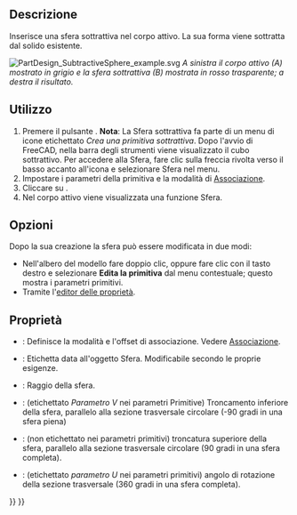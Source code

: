 <languages/>

{{Docnav/it
|[[PartDesign_SubtractiveCylinder/it|Cilindro sottrattivo]]
|[[PartDesign_SubtractiveCone/it|Cono sottrattivo]]
|[[PartDesign_Workbench/it|PartDesign]]
|IconL=PartDesign_SubtractiveCylinder.svg
|IconR=PartDesign_SubtractiveCone.svg
|IconC=Workbench_PartDesign.svg
}}

{{GuiCommand
|Name=PartDesign SubtractiveSphere
|Name/it=Sfera sottrattiva
|MenuLocation=Part Design → Crea una primitiva sottrattiva → Sfera
|Workbenches=[[PartDesign_Workbench/it|PartDesign]]
|Version=0.17
|SeeAlso=[[PartDesign_CompPrimitiveSubtractive/it|Primitiva sottrattiva]], [[PartDesign_AdditiveSphere/it|Sfera additiva]]
}}

<span id="Description"></span>
==Descrizione==

Inserisce una sfera sottrattiva nel corpo attivo. La sua forma viene sottratta dal solido esistente.

[[File:PartDesign_SubtractiveSphere_example.svg|none]]
'' A sinistra il corpo attivo (A) mostrato in grigio e la sfera sottrattiva (B) mostrata in rosso trasparente; a destra il risultato. ''

<span id="Usage"></span>
==Utilizzo==

# Premere il pulsante {{Button|[[Image:PartDesign SubtractiveSphere.svg|24px]] '''Sfera sottrattiva'''}}. '''Nota''': La Sfera sottrattiva fa parte di un menu di icone etichettato ''Crea una primitiva sottrattiva''. Dopo l'avvio di FreeCAD, nella barra degli strumenti viene visualizzato il cubo sottrattivo. Per accedere alla Sfera, fare clic sulla freccia rivolta verso il basso accanto all'icona e selezionare Sfera nel menu.
# Impostare i parametri della primitiva e la modalità di [[Part_EditAttachment/it|Associazione]].
# Cliccare su {{Button|OK}}.
# Nel corpo attivo viene visualizzata una funzione Sfera.

<span id="Options"></span>
== Opzioni ==

Dopo la sua creazione la sfera può essere modificata in due modi:
* Nell'albero del modello fare doppio clic, oppure fare clic con il tasto destro e selezionare '''Edita la primitiva''' dal menu contestuale; questo mostra i parametri primitivi.
* Tramite l'[[Property editor/it|editor delle proprietà]].

<span id="Properties"></span>
== Proprietà ==

* {{PropertyData/it|Attachment}}: Definisce la modalità e l'offset di associazione. Vedere [[Part_EditAttachment/it|Associazione]].
* {{PropertyData/it|Label}}: Etichetta data all'oggetto Sfera. Modificabile secondo le proprie esigenze.
* {{PropertyData/it|Radius}}: Raggio della sfera.
* {{PropertyData/it|Angle1}}: (etichettato '' Parametro V '' nei parametri Primitive) Troncamento inferiore della sfera, parallelo alla sezione trasversale circolare (-90 gradi in una sfera piena)
* {{PropertyData/it|Angle2}}: (non etichettato nei parametri primitivi) troncatura superiore della sfera, parallelo alla sezione trasversale circolare (90 gradi in una sfera completa).
* {{PropertyData/it|Angle3}}: (etichettato '' parametro U '' nei parametri primitivi) angolo di rotazione della sezione trasversale (360 gradi in una sfera completa).


{{Docnav/it
|[[PartDesign_SubtractiveCylinder/it|Cilindro sottrattivo]]
|[[PartDesign_SubtractiveCone/it|Cono sottrattivo]]
|[[PartDesign_Workbench/it|PartDesign]]
|IconL=PartDesign_SubtractiveCylinder.svg
|IconR=PartDesign_SubtractiveCone.svg
|IconC=Workbench_PartDesign.svg
}}


{{PartDesign_Tools_navi{{#translation:}}}}
{{Userdocnavi{{#translation:}}}}